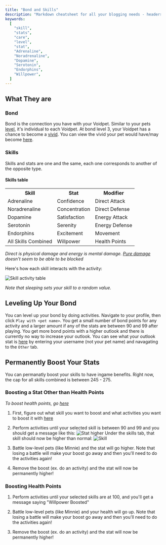 ```yaml
---
title: "Bond and Skills"
description: "Markdown cheatsheet for all your blogging needs - headers, lists, images, tables and more! An illustrated guide based on GitHub Flavored Markdown."
keywords:
  [
    "skill",
    "stats",
    "care",
    "level",
    "stat",
    "Adrenaline",
    "Noradrenaline",
    "Dopamine",
    "Serotonin",
    "Endorphins",
    "Willpower",
  ]
---
```


## What They are

### Bond

Bond is the connection you have with your Voidpet. Similar to your pets [level](/leveling), it's individual to each Voidpet. At bond level 3, your Voidpet has a chance to become a [vivid](/vivids). You can view the vivid your pet would have/may become [here](https://voidpet.io/).

### Skills

Skills and stats are one and the same, each one corresponds to another of the opposite type.

#### Skills table

<table>
  <tr>
    <th>Skill</th>
    <th>Stat</th>
    <th>Modifier</th>
  </tr>
  <tr>
    <td>Adrenaline</td>
    <td>Confidence</td>
    <td>Direct Attack</td>
  </tr>
  <tr>
    <td>Noradrenaline</td>
    <td>Concentration</td>
    <td>Direct Defense</td>
  </tr>
  <tr>
    <td>Dopamine</td>
    <td>Satisfaction</td>
    <td>Energy Attack</td>
  </tr>
  <tr>
    <td>Serotonin</td>
    <td>Serenity</td>
    <td>Energy Defense</td>
  </tr>
  <tr>
    <td>Endorphins</td>
    <td>Excitement</td>
    <td>Movement</td>
  </tr>
  <tr>
    <td>All Skills Combined</td>
    <td>Willpower</td>
    <td>Health Points</td>
  </tr>
</table>

_Direct is physical damage and energy is mental damage. [Pure damage](/pure-damage) doesn't seem to be able to be blocked_

Here's how each skill interacts with the activity:

![Skill activity table](https://cdn.discordapp.com/attachments/939571914677043210/957857533232566352/unknown.png)

_Note that sleeping sets your skill to a random value._

## Leveling Up Your Bond

You can level up your bond by doing activities. Navigate to your profile, then click `Play with <pet name>`. You get a small number of bond points for any activity and a larger amount if any of the stats are between 90 and 99 after playing. You get more bond points with a higher outlook and there is currently no way to increase your outlook. You can see what your outlook stat is [here](https://voidpet.io/explorer/) by entering your username (not your pet name) and navagating to the `Other` tab.

## Permanently Boost Your Stats

You can permanatly boost your skills to have ingame benefits. Right now, the cap for all skills combined is between 245 - 275.

### Boosting a Stat Other than Health Points

_To boost health points, go [here](#boosting-health-points)_

1. First, figure out what skill you want to boost and what activities you want to boost it with [here](#skills)

2. Perform activities until your selected skill is between 90 and 99 and you should get a message like this:
   ![Stat higher](https://cdn.discordapp.com/attachments/604167041427046424/957861546111959050/unknown.png)
   Under the skills tab, that skill should now be higher than normal:
   ![Skill](https://cdn.discordapp.com/attachments/939571914677043210/957860286621188167/unknown.png)

3. Battle low-level pets (like Minnie) and the stat will go higher. Note that losing a battle will make your boost go away and then you'll need to do the activities again!

4. Remove the boost (ex. do an activity) and the stat will now be permanently higher!

### Boosting Health Points

1. Perform activities until your selected skills are at 100, and you'll get a message saying "Willpower Boosted"

2. Battle low-level pets (like Minnie) and your health will go up. Note that losing a battle will make your boost go away and then you'll need to do the activities again!

3. Remove the boost (ex. do an activity) and the stat will now be permanently higher!
